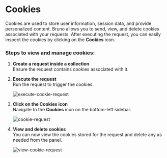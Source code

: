 # Cookies

Cookies are used to store user information, session data, and provide personalized content. Bruno allows you to send, view, and delete cookies associated with your requests. After executing the request, you can easily inspect the cookies by clicking on the **Cookies** icon.

### Steps to view and manage cookies:

1. **Create a request inside a collection**  
   Ensure the request contains cookies associated with it.

2. **Execute the request**  
   Run the request to trigger the cookies.

   ![execute-cookie-request](/screenshots/send-request/res-data-and-cookie/devtools/cookies/create-req-cookie.webp)

3. **Click on the Cookies icon**  
   Navigate to the **Cookies** icon on the bottom-left sidebar.

   ![cookie-request](/screenshots/send-request/res-data-and-cookie/devtools/cookies/cookies.webp)

4. **View and delete cookies**  
   You can now view the cookies stored for the request and delete any as needed from the panel.

   ![view-cookie-request](/screenshots/send-request/res-data-and-cookie/devtools/cookies/view-delete-cookies.webp)
